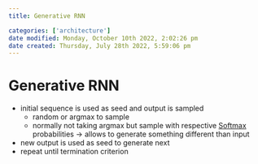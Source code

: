 ```yaml
---
title: Generative RNN

categories: ['architecture']
date modified: Monday, October 10th 2022, 2:02:26 pm
date created: Thursday, July 28th 2022, 5:59:06 pm
---
```


# Generative RNN
- initial sequence is used as seed and output is sampled 
    - random or argmax to sample
    - normally not taking argmax but sample with respective [Softmax](Softmax.qmd) probabilities -> allows to generate something different than input
- new output is used as seed to generate next 
- repeat until termination criterion



